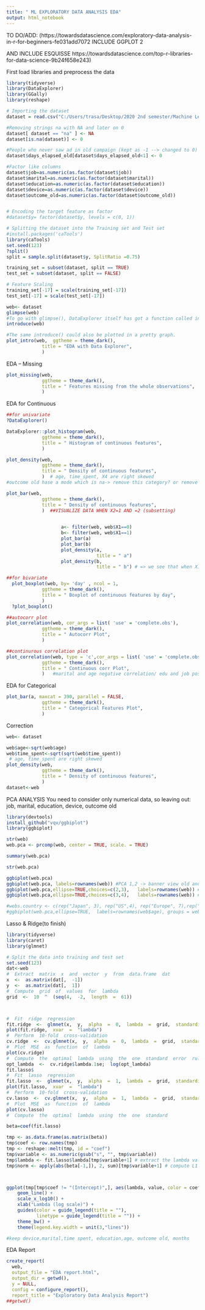 ---
title: " ML EXPLORATORY DATA ANALYSIS EDA"
output: html_notebook
---



TO DO/ADD:
(https://towardsdatascience.com/exploratory-data-analysis-in-r-for-beginners-fe031add7072
INCLUDE GGPLOT 2

AND INCLUDE ESQUISSE
https://towardsdatascience.com/top-r-libraries-for-data-science-9b24f658e243)

First load libraries and preprocess the data
```{r}

library(tidyverse)
library(DataExplorer)
library(GGally)
library(reshape)

# Importing the dataset
dataset = read.csv("C:/Users/trasa/Desktop/2020 2nd semester/Machine Learning/Contest/test.csv")

#Removing strings na with NA and later on 0
dataset[ dataset == "na" ] <- NA
dataset[is.na(dataset)] <- 0

#People who never saw ad in old campaign (kept as -1 --> changed to 0)
dataset$days_elapsed_old[dataset$days_elapsed_old<1] <- 0

#Factor like columns
dataset$job=as.numeric(as.factor(dataset$job))
dataset$marital=as.numeric(as.factor(dataset$marital))
dataset$education=as.numeric(as.factor(dataset$education))
dataset$device=as.numeric(as.factor(dataset$device))
dataset$outcome_old=as.numeric(as.factor(dataset$outcome_old))


# Encoding the target feature as factor
#dataset$y= factor(dataset$y, levels = c(0, 1))

# Splitting the dataset into the Training set and Test set
#install.packages('caTools')
library(caTools)
set.seed(123)
?split()
split = sample.split(dataset$y, SplitRatio =0.75)

training_set = subset(dataset, split == TRUE)
test_set = subset(dataset, split == FALSE)

# Feature Scaling
training_set[-17] = scale(training_set[-17])
test_set[-17] = scale(test_set[-17])

```

```{r}
web<- dataset
glimpse(web)
#To go with glimpse(), DataExplorer itself has got a function called introduce()
introduce(web)

#The same introduce() could also be plotted in a pretty graph.
plot_intro(web,  ggtheme = theme_dark(),
             title = "EDA with Data Explorer",
             )
```


EDA – Missing
```{r}
plot_missing(web,  
             ggtheme = theme_dark(),
             title = " Features missing from the whole observations",
             )
```

EDA for Continuous
```{r}
##for univariate
?DataExplorer()

DataExplorer::plot_histogram(web,  
             ggtheme = theme_dark(),
             title = " Histogram of continuous features",
             )

plot_density(web,  
             ggtheme = theme_dark(),
             title = " Density of continuous features",
             )  # age, time_spent, X4 are right skewed
#outcome old hase a mode which is na-> remove this category? or remove this variable??

plot_bar(web,  
             ggtheme = theme_dark(),
             title = " Density of continuous features",
             )  ##VISUALIZE DATA WHEN X2=1 AND =2 (subsetting)

                    
                    a<- filter(web, web$X1==0)
                    b<- filter(web, web$X1==1)
                    plot_bar(a)
                    plot_bar(b)
                    plot_density(a,
                                 title = " a")
                    plot_density(b,
                                 title = " b") # => we see that when X1=2 there is more noise and                                                      variation in y output

##for bivariate
  plot_boxplot(web, by= 'day' , ncol = 1,   
             ggtheme = theme_dark(),
             title = " Boxplot of continuous features by day",
             )
  ?plot_boxplot()

##autocorr plot
plot_correlation(web, cor_args = list( 'use' = 'complete.obs'),  
             ggtheme = theme_dark(),
             title = " Autocorr Plot",
             )

##continurous correlation plot
plot_correlation(web, type = 'c',cor_args = list( 'use' = 'complete.obs'),  
             ggtheme = theme_dark(),
             title = " Continuous corr Plot",
             )   #marital and age negative correlation/ edu and job pos corr/ pos corr outcomr old and banner old, days old and banners old, y and outcome old

```


EDA for Categorical
```{r}
plot_bar(a, maxcat = 390, parallel = FALSE,  
             ggtheme = theme_dark(),
             title = " Categorical Features Plot",
             )
```


Correction
```{r}
web<- dataset

web$age<-sqrt(web$age)
web$time_spent<-sqrt(sqrt(web$time_spent))
 # age, time_spent are right skewed
plot_density(web,  
             ggtheme = theme_dark(),
             title = " Density of continuous features",
             ) 
dataset<-web

```


PCA ANALYSIS
You need to consider only numerical data, so leaving out: job, marital, education, device, outcome old

```{r}

library(devtools)
install_github("vqv/ggbiplot")
library(ggbiplot)

str(web)
web.pca <- prcomp(web, center = TRUE, scale. = TRUE)

summary(web.pca)

str(web.pca)

ggbiplot(web.pca)
ggbiplot(web.pca, labels=rownames(web)) #PCA 1,2 -> banner view old and day elapsed old (positive impact), banners views, education, age have also impact on PCA 1 and 2) 
ggbiplot(web.pca,ellipse=TRUE,choices=c(2,3),   labels=rownames(web)) #PCA 2,3 ->confirms last plot, with also marital impact
ggbiplot(web.pca,ellipse=TRUE,choices=c(3,4),   labels=rownames(web)) #PCA 3 and 4 -> time spent

#webs.country <- c(rep("Japan", 3), rep("US",4), rep("Europe", 7),rep("US",3), "Europe", rep("Japan", 3), rep("US",4), rep("Europe", 3), "US", rep("Europe", 3))
#ggbiplot(web.pca,ellipse=TRUE,  labels=rownames(web$age), groups = web.country)


```


Lasso & Ridge(to finish)
```{r}
library(tidyverse)
library(caret)
library(glmnet)

# Split the data into training and test set
set.seed(123) 
dat<-web
#  Extract  matrix  x  and  vector  y  from  data.frame  dat
x  <-  as.matrix(dat[,  -1])
y  <-  as.matrix(dat[,  1])
#  Compute  grid  of  values  for  lambda
grid  <-  10  ^  (seq(4,  -2,  length  =  61))



#  Fit  ridge  regression
fit.ridge  <-  glmnet(x,  y,  alpha  =  0,  lambda  =  grid,  standardize  =  TRUE)
plot(fit.ridge,  xvar  =  "lambda")
#  Perform  10-fold  cross-validation
cv.ridge  <-  cv.glmnet(x,  y,  alpha  =  0,  lambda  =  grid,  standardize  =  TRUE)
#  Plot  MSE  as  function  of  lambda
plot(cv.ridge)
#  Compute  the  optimal  lambda  using  the  one  standard  error  rule
opt_lambda  <-  cv.ridge$lambda.1se;  log(opt_lambda)
fit.lasso$
#  Fit  lasso  regression
fit.lasso  <-  glmnet(x,  y,  alpha  =  1,  lambda  =  grid,  standardize  =  TRUE)
plot(fit.lasso,  xvar  =  "lambda")
#  Perform  10-fold  cross-validation
cv.lasso  <-  cv.glmnet(x,  y,  alpha  =  1,  lambda  =  grid,  standardize  =  TRUE)
#  Plot  MSE  as  function  of  lambda
plot(cv.lasso)
#  Compute  the  optimal  lambda  using  the  one  standard 

beta=coef(fit.lasso)

tmp <- as.data.frame(as.matrix(beta))
tmp$coef <- row.names(tmp)
tmp <- reshape::melt(tmp, id = "coef")
tmp$variable <- as.numeric(gsub("s", "", tmp$variable))
tmp$lambda <- fit.lasso$lambda[tmp$variable+1] # extract the lambda values
tmp$norm <- apply(abs(beta[-1,]), 2, sum)[tmp$variable+1] # compute L1 norm



ggplot(tmp[tmp$coef != "(Intercept)",], aes(lambda, value, color = coef, linetype = coef)) + 
    geom_line() + 
    scale_x_log10() + 
    xlab("Lambda (log scale)") + 
    guides(color = guide_legend(title = ""), 
           linetype = guide_legend(title = "")) +
    theme_bw() + 
    theme(legend.key.width = unit(3,"lines"))

#keep device,marital,time spent, education,age, outcome old, months
```



EDA Report
```{r}
create_report(
  web,
  output_file = "EDA report.html",
  output_dir = getwd(),
  y = NULL,
  config = configure_report(),
  report_title = "Exploratory Data Analysis Report")
##getwd()
```


